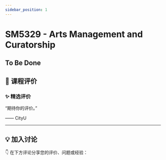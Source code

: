 ```yaml
---
sidebar_position: 1
---
```



# SM5329 - Arts Management and Curatorship

## To Be Done

## **💬 课程评价**

### ✨ **精选评价**
<div className={commentStyles.commentBox}>
    <p className={commentStyles.commentText}>
        “期待你的评价。”
    </p>
    <p className={commentStyles.commentAuthor}>—— CityU</p>
</div>

---

## **💡 加入讨论**

👇 在下方评论分享您的评价、问题或经验：
<Utterances />
